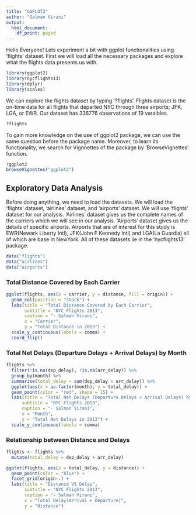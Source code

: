 ---
title: "GGPLOT2"
author: "Salman Virani"
output:
  html_document:
    df_print: paged
---

Hello Everyone! Lets experiment a bit with ggplot functionalities using 'flights' dataset. First we will load all the necessary packages and explore what the flights data presents us with.

```{r}
library(ggplot2)
library(nycflights13)
library(dplyr)
library(scales)
```

We can explore the flights dataset by typing '?flights'. Flights dataset is the on-time data for all flights that departed NYC through three airports; JFK, LGA, or EWR. Our dataset has 336776 observations of 19 varaibles. 

```{r}
?flights
```

To gain more knowledge on the use of ggplot2 package, we can use the same question before the package name. Moreover, to learn its functionality, we search for Vignnettes of the package by 'BrowseVignettes' function.

```{r}
?ggplot2
browseVignettes("ggplot2")
```

## Exploratory Data Analysis

Before doing anything, we need to load the datasets. We will load the 'flights' dataset, 'airlines' dataset, and 'airports' dataset. We will use 'flights' dataset for our analysis. 'Airlines' dataset gives us the complete names of the carriers which we will see in our analysis. 'Airports' dataset gives us the details of specific airports. Airports that are of interest for this study is EWR(Newark Liberty Intl), JFK(John F Kennedy Intl) and LGA(La Guardia) all of which are base in NewYork. All of these datasets lie in the 'nycflights13' package.

```{r}
data("flights")
data("airlines")
data("airports")
```

### Total Distance Covered by Each Carrier

```{r}
ggplot(flights, aes(x = carrier, y = distance, fill = origin)) +
  geom_col(position = "stack") +
  labs(title = "Total Distance Covered by Each Carrier",
       subtitle = "NYC Flights 2013",
       caption = "- Salman Virani",
       x = "Carrier", 
       y = "Total Distance in 2013") +
  scale_y_continuous(labels = comma) +
  coord_flip()
```

### Total Net Delays (Departure Delays + Arrival Delays) by Month

```{r}
flights %>%
  filter(!is.na(dep_delay), !is.na(arr_delay)) %>%
  group_by(month) %>%
  summarise(total_delay = sum(dep_delay + arr_delay)) %>%
  ggplot(aes(x = as.factor(month), y = total_delay)) +
  geom_point(color = "red", shape = 15) +
  labs(title = "Total Net Delays (Departure Delays + Arrival Delays) by Month",
      subtitle = "NYC Flights 2013",
      caption = "- Salman Virani",
      x = "Month", 
      y = "Total Net Delays in 2013") +
  scale_y_continuous(labels = comma)
```

### Relationship between Distance and Delays

```{r}
flights <- flights %>%
  mutate(total_delay = dep_delay + arr_delay)

ggplot(flights, aes(x = total_delay, y = distance)) +
  geom_point(color = "blue") +
  facet_grid(origin~.) +
  labs(title = "Distance VS Delay",
       subtitle = "NYC Flights 2013",
       caption = "- Salman Virani",
       x = "Total Delay(Arrival + Departure)",
       y = "Distance")
```
